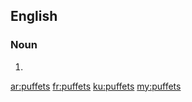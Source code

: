 ==English==

===Noun===
{{head|en|plural}}

# {{plural of|puffet|lang=en|nocat=1}}

[[ar:puffets]]
[[fr:puffets]]
[[ku:puffets]]
[[my:puffets]]